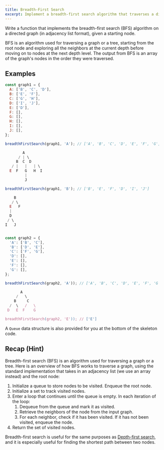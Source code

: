 ```yaml
---
title: Breadth-First Search
excerpt: Implement a breadth-first search algorithm that traverses a directed graph in a breadth-first manner
---
```


Write a function that implements the breadth-first search (BFS) algorithm on a directed graph (in adjacency list format), given a starting node.

BFS is an algorithm used for traversing a graph or a tree, starting from the root node and exploring all the neighbors at the current depth before moving on to nodes at the next depth level. The output from BFS is an array of the graph's nodes in the order they were traversed.

## Examples

```js
const graph1 = {
  A: ['B', 'C', 'D'],
  B: ['E', 'F'],
  C: ['G', 'H'],
  D: ['I', 'J'],
  E: ['D'],
  F: [],
  G: [],
  H: [],
  I: [],
  J: [],
};

breadthFirstSearch(graph1, 'A'); // ['A', 'B', 'C', 'D', 'E', 'F', 'G', 'H', 'I', 'J']

        A
      / | \
     B  C  D
   / |   |   | \
  E  F   G   H  I
         |
         J

breadthFirstSearch(graph1, 'B'); // ['B', 'E', 'F', 'D', 'I', 'J']

    B
   / \
  E   F
  |
  D
 / \
I   J


const graph2 = {
  'A': ['B', 'C'],
  'B': ['D', 'E'],
  'C': ['F', 'G'],
  'D': [],
  'E': [],
  'F': [],
  'G': [],
};

breadthFirstSearch(graph2, 'A')); // ['A', 'B', 'C', 'D', 'E', 'F', 'G']

       A
     /   \
    B     C
  /  \   /   \
 D   E  F    G

breadthFirstSearch(graph2, 'E')); // ['E']
```

A `Queue` data structure is also provided for you at the bottom of the skeleton code.

## Recap (Hint)

Breadth-first search (BFS) is an algorithm used for traversing a graph or a tree. Here is an overview of how BFS works to traverse a graph, using the standard implementation that takes in an adjacency list (we use an array instead) and the root node:

1. Initialize a queue to store nodes to be visited. Enqueue the root node.
1. Initialize a set to track visited nodes.
1. Enter a loop that continues until the queue is empty. In each iteration of the loop:
   1. Dequeue from the queue and mark it as visited.
   1. Retrieve the neighbors of the node from the input graph.
   1. For each neighbor, check if it has been visited. If it has not been visited, enqueue the node.
1. Return the set of visited nodes.

Breadth-first search is useful for the same purposes as [Depth-first search](/questions/javascript/depth-first-search), and it is especially useful for finding the shortest path between two nodes.
